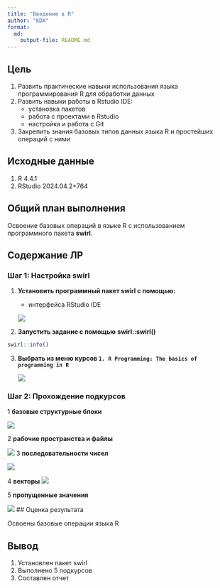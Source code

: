 ```yaml
---
title: "Введение в R"
author: "KDA"
format: 
  md:
    output-file: README.md
---
```


## Цель

1.  Развить практические навыки использования языка программирования R для обработки данных
2.  Развить навыки работы в Rstudio IDE:
    -   установка пакетов
    -   работа с проектами в Rstudio
    -   настройка и работа с Git
3.  Закрепить знания базовых типов данных языка R и простейших операций с ними

## ️Исходные данные

1.  R 4.4.1
2.  RStudio 2024.04.2+764

## ️Общий план выполнения

Освоение базовых операций в языке R с использованием программного пакета **swirl**.

## Содержание ЛР

### Шаг 1: Настройка swirl

1.  **Установить программный пакет swirl с помощью:**

    -   интерфейса RStudio IDE

    ![](./images/1.png)

2.  **Запустить задание с помощью**
**swirl::swirl()**
```r
swirl::info()
```


3.  **Выбрать из меню курсов `1. R Programming: The basics of programming in R`**

    ![](./images/2.png)

### Шаг 2: Прохождение подкурсов

1 **базовые структурные блоки**

![](./images/3.png)

2 **рабочие пространства и файлы**

![](./images/4.png) 3 **последовательности чисел**

![](./images/5.png)

4 **векторы** ![](./images/6.png)

5 **пропущенные значения**

![](./images/7.png)
## ️Оценка результата

Освоены базовые операции языка R

## ️Вывод

1. Установлен пакет swirl
2. Выполнено 5 подкурсов
3. Составлен отчет
